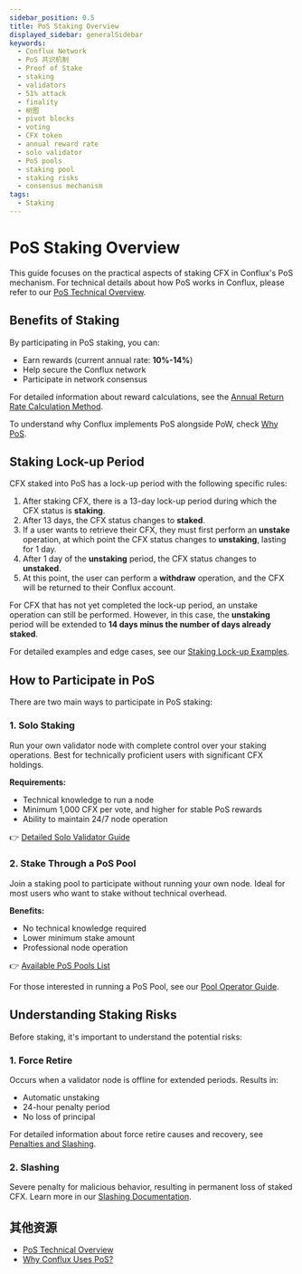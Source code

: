 ```yaml
---
sidebar_position: 0.5
title: PoS Staking Overview
displayed_sidebar: generalSidebar
keywords:
  - Conflux Network
  - PoS 共识机制
  - Proof of Stake
  - staking
  - validators
  - 51% attack
  - finality
  - 树图
  - pivot blocks
  - voting
  - CFX token
  - annual reward rate
  - solo validator
  - PoS pools
  - staking pool
  - staking risks
  - consensus mechanism
tags:
  - Staking
---
```


# PoS Staking Overview

This guide focuses on the practical aspects of staking CFX in Conflux's PoS mechanism. For technical details about how PoS works in Conflux, please refer to our [PoS Technical Overview](/docs/general/conflux-basics/consensus-mechanisms/proof-of-stake/pos_overview).

## Benefits of Staking

By participating in PoS staking, you can:

- Earn rewards (current annual rate: **10%-14%**)
- Help secure the Conflux network
- Participate in network consensus

For detailed information about reward calculations, see the [Annual Return Rate Calculation Method](/docs/general/conflux-basics/consensus-mechanisms/proof-of-stake/pos_overview#accrued-interest).

To understand why Conflux implements PoS alongside PoW, check [Why PoS](/docs/general/conflux-basics/consensus-mechanisms/proof-of-stake/why-pos).

## Staking Lock-up Period

CFX staked into PoS has a lock-up period with the following specific rules:  

1. After staking CFX, there is a 13-day lock-up period during which the CFX status is **staking**.  
2. After 13 days, the CFX status changes to **staked**.  
3. If a user wants to retrieve their CFX, they must first perform an **unstake** operation, at which point the CFX status changes to **unstaking**, lasting for 1 day.  
4. After 1 day of the **unstaking** period, the CFX status changes to **unstaked**.  
5. At this point, the user can perform a **withdraw** operation, and the CFX will be returned to their Conflux account.  

For CFX that has not yet completed the lock-up period, an unstake operation can still be performed. However, in this case, the **unstaking** period will be extended to **14 days minus the number of days already staked**. 

For detailed examples and edge cases, see our [Staking Lock-up Examples](/docs/general/conflux-basics/consensus-mechanisms/proof-of-stake/pos_overview#example).

## How to Participate in PoS

There are two main ways to participate in PoS staking:

### 1. Solo Staking

Run your own validator node with complete control over your staking operations. Best for technically proficient users with significant CFX holdings.

**Requirements:**

- Technical knowledge to run a node
- Minimum 1,000 CFX per vote, and higher for stable PoS rewards
- Ability to maintain 24/7 node operation

👉 [Detailed Solo Validator Guide](./become-a-solo-validator)

### 2. Stake Through a PoS Pool

Join a staking pool to participate without running your own node. Ideal for most users who want to stake without technical overhead.

**Benefits:**

- No technical knowledge required
- Lower minimum stake amount
- Professional node operation

👉 [Available PoS Pools List](./pos-pools-list)

For those interested in running a PoS Pool, see our [Pool Operator Guide](./running-staking-pool).

## Understanding Staking Risks

Before staking, it's important to understand the potential risks:

### 1. Force Retire

Occurs when a validator node is offline for extended periods. Results in:

- Automatic unstaking
- 24-hour penalty period
- No loss of principal

For detailed information about force retire causes and recovery, see [Penalties and Slashing](/docs/general/conflux-basics/consensus-mechanisms/proof-of-stake/penalties_and_slash#force-retire).

### 2. Slashing

Severe penalty for malicious behavior, resulting in permanent loss of staked CFX. Learn more in our [Slashing Documentation](/docs/general/conflux-basics/consensus-mechanisms/proof-of-stake/penalties_and_slash#slashing).

## 其他资源

- [PoS Technical Overview](/docs/general/conflux-basics/consensus-mechanisms/proof-of-stake/pos_overview)
- [Why Conflux Uses PoS?](/docs/general/conflux-basics/consensus-mechanisms/proof-of-stake/why_pos)
